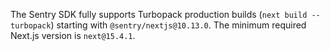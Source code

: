 <Expandable level="info" title="Are you using Turbopack?">

The Sentry SDK fully supports Turbopack production builds (`next build --turbopack`) starting with `@sentry/nextjs@10.13.0`. The minimum required Next.js version is `next@15.4.1`.

</Expandable>
